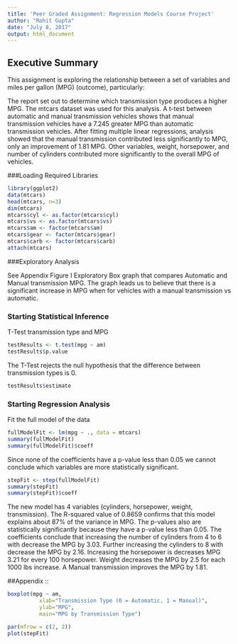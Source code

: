 ---
title: 'Peer Graded Assignment: Regression Models Course Project'
author: "Rohit Gupta"
date: "July 8, 2017"
output: html_document
---

## Executive Summary
This assignment is exploring the relationship between a set of variables and miles per gallon (MPG) (outcome), particularly:

The report set out to determine which transmission type produces a higher MPG. The mtcars dataset was used for this analysis. A t-test between automatic and manual transmission vehicles shows that manual transmission vehicles have a 7.245 greater MPG than automatic transmission vehicles. After fitting multiple linear regressions, analysis showed that the manual transmission contributed less significantly to MPG, only an improvement of 1.81 MPG. Other variables, weight, horsepower, and number of cylinders contributed more significantly to the overall MPG of vehicles.

###Loading Required Libraries

```{r }
library(ggplot2)
data(mtcars)
head(mtcars, n=3)
dim(mtcars)
mtcars$cyl <- as.factor(mtcars$cyl)
mtcars$vs <- as.factor(mtcars$vs)
mtcars$am <- factor(mtcars$am)
mtcars$gear <- factor(mtcars$gear)
mtcars$carb <- factor(mtcars$carb)
attach(mtcars)
```

###Exploratory Analysis

See Appendix Figure I Exploratory Box graph that compares Automatic and Manual transmission MPG. The graph leads us to believe that there is a significant increase in MPG when for vehicles with a manual transmission vs automatic.

### Starting Statistical Inference

T-Test transmission type and MPG

```{r }
testResults <- t.test(mpg ~ am)
testResults$p.value
```
The T-Test rejects the null hypothesis that the difference between transmission types is 0.

```{r }
testResults$estimate
```

### Starting Regression Analysis

Fit the full model of the data

```{r include=FALSE}
fullModelFit <- lm(mpg ~ ., data = mtcars)
summary(fullModelFit)  
summary(fullModelFit)$coeff  
```
Since none of the coefficients have a p-value less than 0.05 we cannot conclude which variables are more statistically significant.

```{r include=FALSE}
stepFit <- step(fullModelFit)
summary(stepFit) 
summary(stepFit)$coeff 
```


The new model has 4 variables (cylinders, horsepower, weight, transmission). The R-squared value of 0.8659 confirms that this model explains about 87% of the variance in MPG. The p-values also are statistically significantly because they have a p-value less than 0.05. The coefficients conclude that increasing the number of cylinders from 4 to 6 with decrease the MPG by 3.03. Further increasing the cylinders to 8 with decrease the MPG by 2.16. Increasing the horsepower is decreases MPG 3.21 for every 100 horsepower. Weight decreases the MPG by 2.5 for each 1000 lbs increase. A Manual transmission improves the MPG by 1.81.

##Appendix ::

```{r }
boxplot(mpg ~ am, 
          xlab="Transmission Type (0 = Automatic, 1 = Manual)", 
          ylab="MPG",
          main="MPG by Transmission Type")
```
```{r }
par(mfrow = c(2, 2))
plot(stepFit)
```
